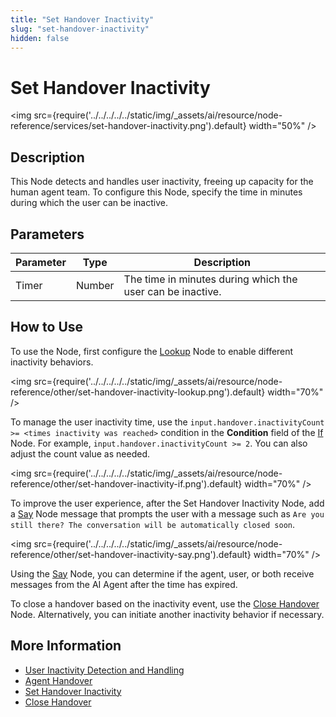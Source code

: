 ```yaml
---
title: "Set Handover Inactivity"
slug: "set-handover-inactivity"
hidden: false
---
```


# Set Handover Inactivity

<img src={require('../../../../../static/img/_assets/ai/resource/node-reference/services/set-handover-inactivity.png').default} width="50%" />

## Description

This Node detects and handles user inactivity, freeing up capacity for the human agent team. To configure this Node, specify the time in minutes during which the user can be inactive.

## Parameters

| Parameter | Type   | Description                                                |
|-----------|--------|------------------------------------------------------------|
| Timer     | Number | The time in minutes during which the user can be inactive. |

## How to Use

To use the Node, first configure the [Lookup](../logic/lookup.mdx) Node to enable different inactivity behaviors.

<img src={require('../../../../../static/img/_assets/ai/resource/node-reference/other/set-handover-inactivity-lookup.png').default} width="70%" />

To manage the user inactivity time, use the `input.handover.inactivityCount >= <times inactivity was reached>` condition in the **Condition** field of the [If](../logic/if.mdx) Node. For example, `input.handover.inactivityCount >= 2`. You can also adjust the count value as needed.

<img src={require('../../../../../static/img/_assets/ai/resource/node-reference/other/set-handover-inactivity-if.png').default} width="70%" />

To improve the user experience, after the Set Handover Inactivity Node, add a [Say](../basic/say.mdx) Node message that prompts the user with a message such as `Are you still there? The conversation will be automatically closed soon`.

<img src={require('../../../../../static/img/_assets/ai/resource/node-reference/other/set-handover-inactivity-say.png').default} width="70%" />

Using the [Say](../basic/say.mdx#handover-settings) Node, you can determine if the agent, user, or both receive messages from the AI Agent after the time has expired.

To close a handover based on the inactivity event, use the [Close Handover](close-handover.mdx) Node. Alternatively, you can initiate another inactivity behavior if necessary.

## More Information

- [User Inactivity Detection and Handling](../../../human-escalation/user-inactivity-detection.mdx)
- [Agent Handover](handover-to-agent.mdx)
- [Set Handover Inactivity](set-handover-inactivity.mdx)
- [Close Handover](close-handover.mdx)